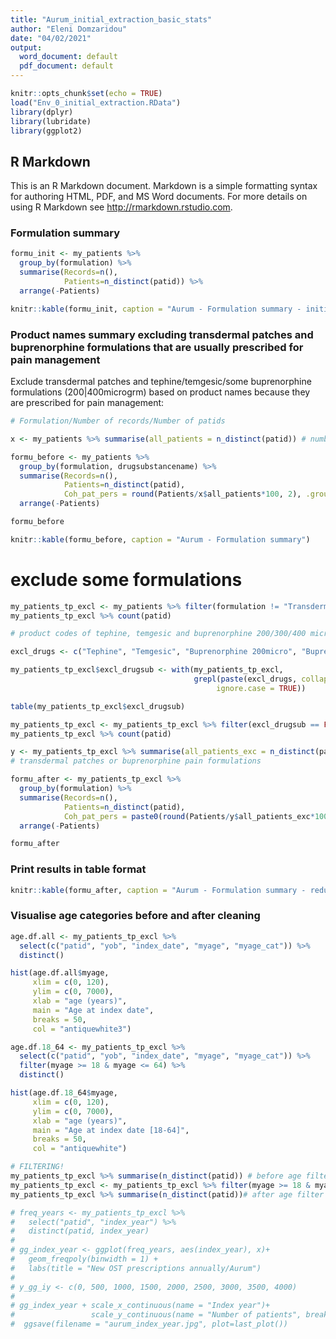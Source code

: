 ```yaml
---
title: "Aurum_initial_extraction_basic_stats"
author: "Eleni Domzaridou"
date: "04/02/2021"
output:
  word_document: default
  pdf_document: default
---
```


```r
knitr::opts_chunk$set(echo = TRUE)
load("Env_0_initial_extraction.RData")
library(dplyr)
library(lubridate)
library(ggplot2)
```

## R Markdown

This is an R Markdown document. Markdown is a simple formatting syntax for authoring HTML, PDF, and MS Word documents. For more details on using R Markdown see <http://rmarkdown.rstudio.com>.


### Formulation summary

```r

formu_init <- my_patients %>% 
  group_by(formulation) %>% 
  summarise(Records=n(), 
            Patients=n_distinct(patid)) %>% 
  arrange(-Patients)
```

```r
knitr::kable(formu_init, caption = "Aurum - Formulation summary - initial")

```

### Product names summary excluding transdermal patches and buprenorphine formulations that are usually prescribed for pain management

Exclude transdermal patches and tephine/temgesic/some buprenorphine formulations (200|400microgrm) based on product names because they are prescribed for pain management:

```r

# Formulation/Number of records/Number of patids

x <- my_patients %>% summarise(all_patients = n_distinct(patid)) # number of all patients 

formu_before <- my_patients %>% 
  group_by(formulation, drugsubstancename) %>% 
  summarise(Records=n(), 
            Patients=n_distinct(patid),
            Coh_pat_pers = round(Patients/x$all_patients*100, 2), .groups = 'drop') %>% 
  arrange(-Patients)

formu_before
```

```r
knitr::kable(formu_before, caption = "Aurum - Formulation summary")

```

# exclude some formulations
```r
my_patients_tp_excl <- my_patients %>% filter(formulation != "Transdermal patch")
my_patients_tp_excl %>% count(patid)

# product codes of tephine, temgesic and buprenorphine 200/300/400 microgram

excl_drugs <- c("Tephine", "Temgesic", "Buprenorphine 200micro", "Buprenorphine 300micro", "Buprenorphine 400micro")

my_patients_tp_excl$excl_drugsub <- with(my_patients_tp_excl, 
                                         grepl(paste(excl_drugs, collapse = "|"), productname, 
                                              ignore.case = TRUE))

table(my_patients_tp_excl$excl_drugsub)

my_patients_tp_excl <- my_patients_tp_excl %>% filter(excl_drugsub == FALSE)
my_patients_tp_excl %>% count(patid)

y <- my_patients_tp_excl %>% summarise(all_patients_exc = n_distinct(patid)) # number of patients without
# transdermal patches or buprenorphine pain formulations

formu_after <- my_patients_tp_excl %>% 
  group_by(formulation) %>% 
  summarise(Records=n(), 
            Patients=n_distinct(patid),
            Coh_pat_pers = paste0(round(Patients/y$all_patients_exc*100, 2),"%"), .groups = 'drop') %>% 
  arrange(-Patients)

formu_after
```

### Print results in table format
```r
knitr::kable(formu_after, caption = "Aurum - Formulation summary - reduced")

```
### Visualise age categories before and after cleaning

```r

age.df.all <- my_patients_tp_excl %>% 
  select(c("patid", "yob", "index_date", "myage", "myage_cat")) %>%
  distinct()

hist(age.df.all$myage,  
     xlim = c(0, 120),
     ylim = c(0, 7000),
     xlab = "age (years)",
     main = "Age at index date",
     breaks = 50,
     col = "antiquewhite3")

age.df.18_64 <- my_patients_tp_excl %>% 
  select(c("patid", "yob", "index_date", "myage", "myage_cat")) %>%
  filter(myage >= 18 & myage <= 64) %>%
  distinct()

hist(age.df.18_64$myage,  
     xlim = c(0, 120), 
     ylim = c(0, 7000),
     xlab = "age (years)",
     main = "Age at index date [18-64]",
     breaks = 50,
     col = "antiquewhite")

# FILTERING!
my_patients_tp_excl %>% summarise(n_distinct(patid)) # before age filter
my_patients_tp_excl <- my_patients_tp_excl %>% filter(myage >= 18 & myage <= 64)
my_patients_tp_excl %>% summarise(n_distinct(patid))# after age filter
```

```r

# freq_years <- my_patients_tp_excl %>% 
#   select("patid", "index_year") %>% 
#   distinct(patid, index_year)
# 
# gg_index_year <- ggplot(freq_years, aes(index_year), x)+
#   geom_freqpoly(binwidth = 1) +
#   labs(title = "New OST prescriptions annually/Aurum")
# 
# y_gg_iy <- c(0, 500, 1000, 1500, 2000, 2500, 3000, 3500, 4000)
# 
# gg_index_year + scale_x_continuous(name = "Index year")+
#                 scale_y_continuous(name = "Number of patients", breaks = y_gg_iy)
#  ggsave(filename = "aurum_index_year.jpg", plot=last_plot())



```
